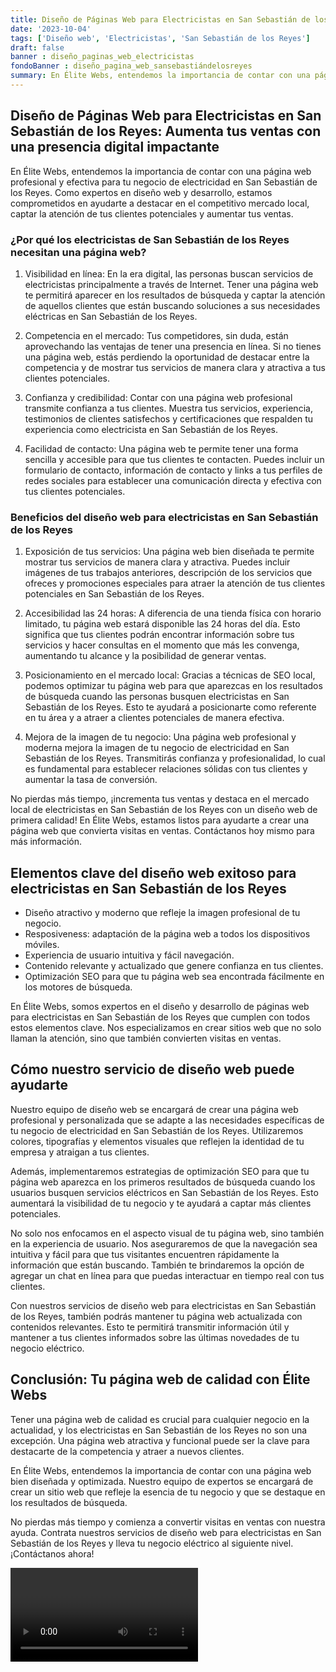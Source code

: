 ```yaml
---
title: Diseño de Páginas Web para Electricistas en San Sebastián de los Reyes
date: '2023-10-04'
tags: ['Diseño web', 'Electricistas', 'San Sebastián de los Reyes']
draft: false
banner : diseño_paginas_web_electricistas
fondoBanner : diseño_pagina_web_sansebastiándelosreyes
summary: En Élite Webs, entendemos la importancia de contar con una página web profesional y efectiva para tu negocio de electricidad en San Sebastián de los Reyes. Como expertos en diseño web y desarrollo, estamos comprometidos en ayudarte a destacar en el competitivo mercado local, captar la atención de tus clientes potenciales y aumentar tus ventas.
---
```


## Diseño de Páginas Web para Electricistas en San Sebastián de los Reyes: Aumenta tus ventas con una presencia digital impactante

En Élite Webs, entendemos la importancia de contar con una página web profesional y efectiva para tu negocio de electricidad en San Sebastián de los Reyes. Como expertos en diseño web y desarrollo, estamos comprometidos en ayudarte a destacar en el competitivo mercado local, captar la atención de tus clientes potenciales y aumentar tus ventas.

### ¿Por qué los electricistas de San Sebastián de los Reyes necesitan una página web?

1. Visibilidad en línea: En la era digital, las personas buscan servicios de electricistas principalmente a través de Internet. Tener una página web te permitirá aparecer en los resultados de búsqueda y captar la atención de aquellos clientes que están buscando soluciones a sus necesidades eléctricas en San Sebastián de los Reyes.

2. Competencia en el mercado: Tus competidores, sin duda, están aprovechando las ventajas de tener una presencia en línea. Si no tienes una página web, estás perdiendo la oportunidad de destacar entre la competencia y de mostrar tus servicios de manera clara y atractiva a tus clientes potenciales.

3. Confianza y credibilidad: Contar con una página web profesional transmite confianza a tus clientes. Muestra tus servicios, experiencia, testimonios de clientes satisfechos y certificaciones que respalden tu experiencia como electricista en San Sebastián de los Reyes.

4. Facilidad de contacto: Una página web te permite tener una forma sencilla y accesible para que tus clientes te contacten. Puedes incluir un formulario de contacto, información de contacto y links a tus perfiles de redes sociales para establecer una comunicación directa y efectiva con tus clientes potenciales.

### Beneficios del diseño web para electricistas en San Sebastián de los Reyes

1. Exposición de tus servicios: Una página web bien diseñada te permite mostrar tus servicios de manera clara y atractiva. Puedes incluir imágenes de tus trabajos anteriores, descripción de los servicios que ofreces y promociones especiales para atraer la atención de tus clientes potenciales en San Sebastián de los Reyes.

2. Accesibilidad las 24 horas: A diferencia de una tienda física con horario limitado, tu página web estará disponible las 24 horas del día. Esto significa que tus clientes podrán encontrar información sobre tus servicios y hacer consultas en el momento que más les convenga, aumentando tu alcance y la posibilidad de generar ventas.

3. Posicionamiento en el mercado local: Gracias a técnicas de SEO local, podemos optimizar tu página web para que aparezcas en los resultados de búsqueda cuando las personas busquen electricistas en San Sebastián de los Reyes. Esto te ayudará a posicionarte como referente en tu área y a atraer a clientes potenciales de manera efectiva.

4. Mejora de la imagen de tu negocio: Una página web profesional y moderna mejora la imagen de tu negocio de electricidad en San Sebastián de los Reyes. Transmitirás confianza y profesionalidad, lo cual es fundamental para establecer relaciones sólidas con tus clientes y aumentar la tasa de conversión.

No pierdas más tiempo, ¡incrementa tus ventas y destaca en el mercado local de electricistas en San Sebastián de los Reyes con un diseño web de primera calidad! En Élite Webs, estamos listos para ayudarte a crear una página web que convierta visitas en ventas. Contáctanos hoy mismo para más información.

<GifSeo />

<Cta />

## Elementos clave del diseño web exitoso para electricistas en San Sebastián de los Reyes

- Diseño atractivo y moderno que refleje la imagen profesional de tu negocio.
- Resposiveness: adaptación de la página web a todos los dispositivos móviles.
- Experiencia de usuario intuitiva y fácil navegación.
- Contenido relevante y actualizado que genere confianza en tus clientes.
- Optimización SEO para que tu página web sea encontrada fácilmente en los motores de búsqueda.

En Élite Webs, somos expertos en el diseño y desarrollo de páginas web para electricistas en San Sebastián de los Reyes que cumplen con todos estos elementos clave. Nos especializamos en crear sitios web que no solo llaman la atención, sino que también convierten visitas en ventas.

## Cómo nuestro servicio de diseño web puede ayudarte

Nuestro equipo de diseño web se encargará de crear una página web profesional y personalizada que se adapte a las necesidades específicas de tu negocio de electricidad en San Sebastián de los Reyes. Utilizaremos colores, tipografías y elementos visuales que reflejen la identidad de tu empresa y atraigan a tus clientes.

Además, implementaremos estrategias de optimización SEO para que tu página web aparezca en los primeros resultados de búsqueda cuando los usuarios busquen servicios eléctricos en San Sebastián de los Reyes. Esto aumentará la visibilidad de tu negocio y te ayudará a captar más clientes potenciales.

No solo nos enfocamos en el aspecto visual de tu página web, sino también en la experiencia de usuario. Nos aseguraremos de que la navegación sea intuitiva y fácil para que tus visitantes encuentren rápidamente la información que están buscando. También te brindaremos la opción de agregar un chat en línea para que puedas interactuar en tiempo real con tus clientes.

Con nuestros servicios de diseño web para electricistas en San Sebastián de los Reyes, también podrás mantener tu página web actualizada con contenidos relevantes. Esto te permitirá transmitir información útil y mantener a tus clientes informados sobre las últimas novedades de tu negocio eléctrico.

## Conclusión: Tu página web de calidad con Élite Webs

Tener una página web de calidad es crucial para cualquier negocio en la actualidad, y los electricistas en San Sebastián de los Reyes no son una excepción. Una página web atractiva y funcional puede ser la clave para destacarte de la competencia y atraer a nuevos clientes.

En Élite Webs, entendemos la importancia de contar con una página web bien diseñada y optimizada. Nuestro equipo de expertos se encargará de crear un sitio web que refleje la esencia de tu negocio y que se destaque en los resultados de búsqueda.

No pierdas más tiempo y comienza a convertir visitas en ventas con nuestra ayuda. Contrata nuestros servicios de diseño web para electricistas en San Sebastián de los Reyes y lleva tu negocio eléctrico al siguiente nivel. ¡Contáctanos ahora!

<Video />

<CtaBot job='Electricistas' city='San Sebastián de los Reyes'/>

<Gmaps query='San Sebastián de los Reyes+españa+maps' />